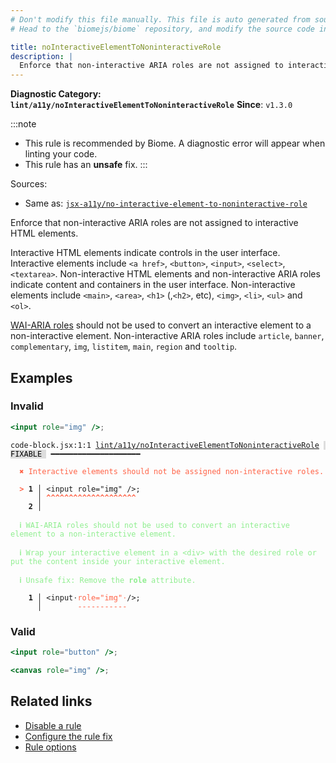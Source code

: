 ```yaml
---
# Don't modify this file manually. This file is auto generated from source, and you will lose your changes next time the website is built.
# Head to the `biomejs/biome` repository, and modify the source code in there.

title: noInteractiveElementToNoninteractiveRole
description: |
  Enforce that non-interactive ARIA roles are not assigned to interactive HTML elements.
---
```


**Diagnostic Category: `lint/a11y/noInteractiveElementToNoninteractiveRole`**
<Tabs>
<TabItem label="JSX and TSX" icon="seti:javascript">
**Since**: `v1.3.0`

:::note
- This rule is recommended by Biome. A diagnostic error will appear when linting your code.
- This rule has an **unsafe** fix.
:::

Sources: 
- Same as: <a href="https://github.com/jsx-eslint/eslint-plugin-jsx-a11y/blob/main/docs/rules/no-interactive-element-to-noninteractive-role.md" target="_blank"><code>jsx-a11y/no-interactive-element-to-noninteractive-role</code></a>

Enforce that non-interactive ARIA roles are not assigned to interactive HTML elements.

Interactive HTML elements indicate controls in the user interface.
Interactive elements include `<a href>`, `<button>`, `<input>`, `<select>`, `<textarea>`.
Non-interactive HTML elements and non-interactive ARIA roles indicate content and containers in the user interface.
Non-interactive elements include `<main>`, `<area>`, `<h1>` (,`<h2>`, etc), `<img>`, `<li>`, `<ul>` and `<ol>`.

[WAI-ARIA roles](https://www.w3.org/TR/wai-aria-1.1/#usage_intro) should not be used to convert an interactive element to a non-interactive element.
Non-interactive ARIA roles include `article`, `banner`, `complementary`, `img`, `listitem`, `main`, `region` and `tooltip`.

## Examples

### Invalid

```jsx
<input role="img" />;
```

<pre class="language-text"><code class="language-text">code-block.jsx:1:1 <a href="https://biomejs.dev/linter/rules/no-interactive-element-to-noninteractive-role">lint/a11y/noInteractiveElementToNoninteractiveRole</a> <span style="color: #000; background-color: #ddd;"> FIXABLE </span> ━━━━━━━━━━━━━━━━━━━━<br /><br />  <strong><span style="color: Tomato;">✖</span></strong> <span style="color: Tomato;">Interactive elements should not be assigned non-interactive roles.</span><br />  <br />  <strong><span style="color: Tomato;">&gt;</span></strong> <strong>1 │ </strong>&lt;input role=&quot;img&quot; /&gt;;<br />   <strong>   │ </strong><strong><span style="color: Tomato;">^</span></strong><strong><span style="color: Tomato;">^</span></strong><strong><span style="color: Tomato;">^</span></strong><strong><span style="color: Tomato;">^</span></strong><strong><span style="color: Tomato;">^</span></strong><strong><span style="color: Tomato;">^</span></strong><strong><span style="color: Tomato;">^</span></strong><strong><span style="color: Tomato;">^</span></strong><strong><span style="color: Tomato;">^</span></strong><strong><span style="color: Tomato;">^</span></strong><strong><span style="color: Tomato;">^</span></strong><strong><span style="color: Tomato;">^</span></strong><strong><span style="color: Tomato;">^</span></strong><strong><span style="color: Tomato;">^</span></strong><strong><span style="color: Tomato;">^</span></strong><strong><span style="color: Tomato;">^</span></strong><strong><span style="color: Tomato;">^</span></strong><strong><span style="color: Tomato;">^</span></strong><strong><span style="color: Tomato;">^</span></strong><strong><span style="color: Tomato;">^</span></strong><br />    <strong>2 │ </strong><br />  <br />  <strong><span style="color: lightgreen;">ℹ</span></strong> <span style="color: lightgreen;">WAI-ARIA roles should not be used to convert an interactive element to a non-interactive element.</span><br />  <br />  <strong><span style="color: lightgreen;">ℹ</span></strong> <span style="color: lightgreen;">Wrap your interactive element in a &lt;div&gt; with the desired role or put the content inside your interactive element.</span><br />  <br />  <strong><span style="color: lightgreen;">ℹ</span></strong> <span style="color: lightgreen;">Unsafe fix</span><span style="color: lightgreen;">: </span><span style="color: lightgreen;">Remove the </span><span style="color: lightgreen;"><strong>role</strong></span><span style="color: lightgreen;"> attribute.</span><br />  <br />  <strong>  1 │ </strong>&lt;input<span style="opacity: 0.8;">·</span><span style="color: Tomato;">r</span><span style="color: Tomato;">o</span><span style="color: Tomato;">l</span><span style="color: Tomato;">e</span><span style="color: Tomato;">=</span><span style="color: Tomato;">&quot;</span><span style="color: Tomato;">i</span><span style="color: Tomato;">m</span><span style="color: Tomato;">g</span><span style="color: Tomato;">&quot;</span><span style="opacity: 0.8;"><span style="color: Tomato;">·</span></span>/&gt;;<br />  <strong>    │ </strong>       <span style="color: Tomato;">-</span><span style="color: Tomato;">-</span><span style="color: Tomato;">-</span><span style="color: Tomato;">-</span><span style="color: Tomato;">-</span><span style="color: Tomato;">-</span><span style="color: Tomato;">-</span><span style="color: Tomato;">-</span><span style="color: Tomato;">-</span><span style="color: Tomato;">-</span><span style="color: Tomato;">-</span>   <br /></code></pre>

### Valid

```jsx
<input role="button" />;
```

```jsx
<canvas role="img" />;
```

## Related links

- [Disable a rule](/linter/#disable-a-lint-rule)
- [Configure the rule fix](/linter#configure-the-rule-fix)
- [Rule options](/linter/#rule-options)

</TabItem>
</Tabs>

